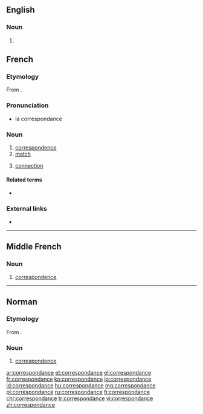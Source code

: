 ==English==

===Noun===
{{head|en|misspelling}}

# {{misspelling of|correspondence|lang=en}}

==French==

===Etymology===
From {{etyl|ML.|fr}} {{m|la|correspondentia}}.

===Pronunciation===
* la correspondance {{audio|Fr-correspondance.ogg|Audio|lang=fr}}

===Noun===
{{fr-noun|f}}

# [[correspondence]]
# [[match]]
# {{lb|fr|transport}} [[connection]]

====Related terms====
* {{l|fr|correspondre}}

===External links===
* {{R:TLFi}}

----

==Middle French==

===Noun===
{{frm-noun|f}}

# [[correspondence]] {{gloss|mutual written communication}}

----

==Norman==

===Etymology===
From {{etyl|ML.|nrf}} {{m|la|correspondentia}}.

===Noun===
{{nrf-noun|f}}

# {{lb|nrf|Jersey}} [[correspondence]]

[[ar:correspondance]]
[[et:correspondance]]
[[el:correspondance]]
[[fr:correspondance]]
[[ko:correspondance]]
[[io:correspondance]]
[[id:correspondance]]
[[hu:correspondance]]
[[mg:correspondance]]
[[pl:correspondance]]
[[ru:correspondance]]
[[fi:correspondance]]
[[chr:correspondance]]
[[tr:correspondance]]
[[vi:correspondance]]
[[zh:correspondance]]